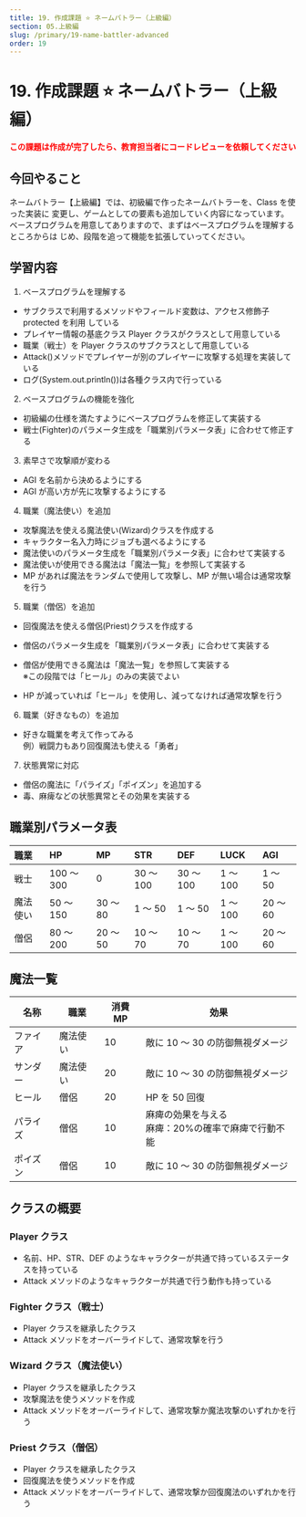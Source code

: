 ```yaml
---
title: 19. 作成課題 ⭐ ネームバトラー（上級編）
section: 05.上級編
slug: /primary/19-name-battler-advanced
order: 19
---
```


# 19. 作成課題 ⭐ ネームバトラー（上級編）

<strong style="color: #ff0000;">
  この課題は作成が完了したら、教育担当者にコードレビューを依頼してください
</strong>

## 今回やること

ネームバトラー【上級編】では、初級編で作ったネームバトラーを、Class を使った実装に
変更し、ゲームとしての要素も追加していく内容になっています。
ベースプログラムを用意してありますので、まずはベースプログラムを理解するところからは
じめ、段階を追って機能を拡張していってください。

## 学習内容

1. ベースプログラムを理解する

- サブクラスで利用するメソッドやフィールド変数は、アクセス修飾子 protected を利用
  している
- プレイヤー情報の基底クラス Player クラスがクラスとして用意している
- 職業（戦士）を Player クラスのサブクラスとして用意している
- Attack()メソッドでプレイヤーが別のプレイヤーに攻撃する処理を実装している
- ログ(System.out.println())は各種クラス内で行っている

2. ベースプログラムの機能を強化

- 初級編の仕様を満たすようにベースプログラムを修正して実装する
- 戦士(Fighter)のパラメータ生成を「職業別パラメータ表」に合わせて修正する

3. 素早さで攻撃順が変わる

- AGI を名前から決めるようにする
- AGI が高い方が先に攻撃するようにする

4. 職業（魔法使い）を追加

- 攻撃魔法を使える魔法使い(Wizard)クラスを作成する
- キャラクター名入力時にジョブも選べるようにする
- 魔法使いのパラメータ生成を「職業別パラメータ表」に合わせて実装する
- 魔法使いが使用できる魔法は「魔法一覧」を参照して実装する
- MP があれば魔法をランダムで使用して攻撃し、MP が無い場合は通常攻撃を行う

5. 職業（僧侶）を追加

- 回復魔法を使える僧侶(Priest)クラスを作成する
- 僧侶のパラメータ生成を「職業別パラメータ表」に合わせて実装する
- 僧侶が使用できる魔法は「魔法一覧」を参照して実装する  
  ※この段階では「ヒール」のみの実装でよい

- HP が減っていれば「ヒール」を使用し、減ってなければ通常攻撃を行う

6. 職業（好きなもの）を追加

- 好きな職業を考えて作ってみる  
  例）戦闘力もあり回復魔法も使える「勇者」
  
7. 状態異常に対応

- 僧侶の魔法に「パライズ」「ポイズン」を追加する
- 毒、麻痺などの状態異常とその効果を実装する

## 職業別パラメータ表

| 職業     | HP         | MP       | STR       | DEF       | LUCK     | AGI      |
| :------- | :--------- | :------- | :-------- | :-------- | :------- | :------- |
| 戦士     | 100 ～ 300 | 0        | 30 ～ 100 | 30 ～ 100 | 1 ～ 100 | 1 ～ 50  |
| 魔法使い | 50 ～ 150  | 30 ～ 80 | 1 ～ 50   | 1 ～ 50   | 1 ～ 100 | 20 ～ 60 |
| 僧侶     | 80 ～ 200  | 20 ～ 50 | 10 ～ 70  | 10 ～ 70  | 1 ～ 100 | 20 ～ 60 |

## 魔法一覧

| 名称    | 職業      | 消費MP | 効果                           |
| ------- | -------- | ------ | ----------------------------- | 
| ファイア | 魔法使い |  10    | 敵に 10 ～ 30 の防御無視ダメージ |
| サンダー | 魔法使い |  20    | 敵に 10 ～ 30 の防御無視ダメージ |
| ヒール   | 僧侶     |  20    | HP を 50 回復                  |
| パライズ | 僧侶     |  10    | 麻痺の効果を与える <br> 麻痺：20%の確率で麻痺で行動不能 |
| ポイズン | 僧侶     |  10    | 敵に 10 ～ 30 の防御無視ダメージ |

## クラスの概要

### Player クラス

- 名前、HP、STR、DEF のようなキャラクターが共通で持っているステータスを持っている
- Attack メソッドのようなキャラクターが共通で行う動作も持っている

### Fighter クラス（戦士）

- Player クラスを継承したクラス
- Attack メソッドをオーバーライドして、通常攻撃を行う

### Wizard クラス（魔法使い）

- Player クラスを継承したクラス
- 攻撃魔法を使うメソッドを作成
- Attack メソッドをオーバーライドして、通常攻撃か魔法攻撃のいずれかを行う

### Priest クラス（僧侶）

- Player クラスを継承したクラス
- 回復魔法を使うメソッドを作成
- Attack メソッドをオーバーライドして、通常攻撃か回復魔法のいずれかを行う
